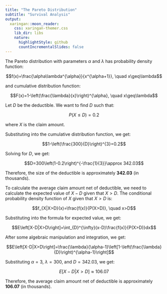 ```yaml
---
title: "The Pareto Distribution"
subtitle: "Survival Analysis"
output:
  xaringan::moon_reader:
    css: xaringan-themer.css
    lib_dir: libs
    nature:
      highlightStyle: github
      countIncrementalSlides: false
---
```

  
The Pareto distribution with parameters $\alpha$ and $\lambda$ has probability density function:

$$f(x)=\frac{\alpha\lambda^{\alpha}}{x^{\alpha+1}}, \quad x\geq\lambda$$

and cumulative distribution function:

$$F(x)=1-\left(\frac{\lambda}{x}\right)^{\alpha}, \quad x\geq\lambda$$

Let $D$ be the deductible. We want to find $D$ such that:

$$P(X\leq D)=0.2$$

where $X$ is the claim amount.

Substituting into the cumulative distribution function, we get:

$$1-\left(\frac{300}{D}\right)^{3}=0.2$$

Solving for $D$, we get:

$$D=300\left(1-0.2\right)^{-\frac{1}{3}}\approx 342.03$$

Therefore, the size of the deductible is approximately **342.03** (in thousands).

To calculate the average claim amount net of deductible, we need to calculate the expected value of $X-D$ given that $X>D$. The conditional probability density function of $X$ given that $X>D$ is:

$$f_{X|X>D}(x)=\frac{f(x)}{P(X>D)}, \quad x>D$$

Substituting into the formula for expected value, we get:

$$E\left[X-D|X>D\right]=\int_{D}^{\infty}(x-D)\frac{f(x)}{P(X>D)}dx$$

After some algebraic manipulation and integration, we get:

$$E\left[X-D|X>D\right]=\frac{\lambda}{\alpha-1}\left[1-\left(\frac{\lambda}{D}\right)^{\alpha-1}\right]$$

Substituting $\alpha=3$, $\lambda=300$, and $D=342.03$, we get:

$$E\left[X-D|X>D\right]\approx 106.07$$

Therefore, the average claim amount net of deductible is approximately **106.07** (in thousands).
